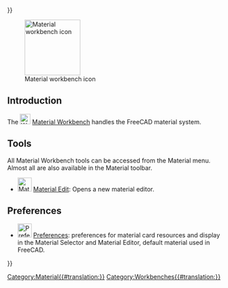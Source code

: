 <languages/>
{{UnfinishedDocu{{#translation:}}}}
<translate>

<!--T:1-->
{{Docnav
|[[Inspection_Workbench|Inspection Workbench]]
|[[Mesh_Workbench|Mesh Workbench]]
|IconL=Workbench_Inspection.svg
|IconR=Workbench_Mesh.svg
}}

<!--T:2-->
[[Image:Workbench_Material.svg|thumb|128px|Material workbench icon]]

== Introduction == <!--T:3-->

<!--T:4-->
{{Version|1.0}}

<!--T:5-->
The [[Image:Workbench_Material.svg|24px]] [[Material_Workbench|Material Workbench]] handles the FreeCAD material system.

== Tools == <!--T:6-->

All Material Workbench tools can be accessed from the Material menu. Almost all are also available in the Material toolbar.

<!--T:9-->
* [[Image:Material_Edit.svg|32px]] [[Material_Edit|Material Edit]]: Opens a new material editor.

== Preferences == <!--T:10-->

<!--T:11-->
* [[File:Preferences-material.svg|32px]] [[Material_Preferences|Preferences]]: preferences for material card resources and display in the Material Selector and Material Editor, default material used in FreeCAD.


<!--T:8-->
{{Docnav
|[[Inspection_Workbench|Inspection Workbench]]
|[[Mesh_Workbench|Mesh Workbench]]
|IconL=Workbench_Inspection.svg
|IconR=Workbench_Mesh.svg
}}

</translate>
[[Category:Material{{#translation:}}]]
{{Userdocnavi{{#translation:}}}}
[[Category:Workbenches{{#translation:}}]]